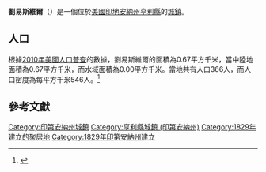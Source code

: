 {{noteTA
|G1=USState
|G2=地名
|G3=Unit
}}
{{Infobox settlement
|name            = 劉易斯維爾
|native_name = Lewisville
|settlement_type          = [[鎮|城鎮]]
|image_skyline            = Lewisville, Indiana.jpg
|imagesize                = 250px
|image_map                = Henry County Indiana Incorporated and Unincorporated areas Lewisville Highlighted 1843074.svg
|mapsize                  = 250px
|subdivision_type         = [[世界政區索引|國家]]
|subdivision_type1        = [[美国州份|州份]]
|subdivision_type2        = [[印地安納州行政區劃|縣]]
|subdivision_name         = [[美国|美国]]
|subdivision_name1        = [[印地安納州|印地安納州]]
|subdivision_name2        = [[亨利縣_(印地安納州)|亨利縣]]
|elevation_ft             = 1053
|elevation_m              = 321
|timezone                 = [[北美东部时区|EST]]
|area_total_km2           = 0.67
|area_land_km2            = 0.67
|area_water_km2           = 0.00
|area_total_sq_mi         = 
|area_land_sq_mi          = 
|area_water_sq_mi         = 
|population_as_of         = [[2010年美國人口普查|2010]]
|population_footnotes     = 
|population_total         = 366
|population_density_km2   = auto
|population_density_sq_mi = auto
|utc_offset               = -5
|coordinates              = {{coord|39|48|26|N|85|21|06|W|display=inline,title}}
| coor_pinpoint           = 
| coordinates_footnotes   = 
|timezone_DST             = EDT
|utc_offset_DST           = -4
|postal_code_type         = [[美國郵區編號|郵區編號]]
|postal_code              = 47352
|area_code                = [[北美電話區號765|765]]
|blank_name = [[地名信息系统|GNIS ID]]
|blank_info = 437809<ref name="GNIS">{{cite gnis|437809|Lewisville}}</ref>
}}
'''劉易斯維爾'''（{{lang-en|Lewisville}}）是一個位於[[美國|美國]][[印地安納州|印地安納州]][[亨利縣_(印地安納州)|亨利縣]]的[[鎮|城鎮]]。

== 人口 ==
根據[[2010年美國人口普查|2010年美國人口普查]]的數據，劉易斯維爾的面積為0.67平方千米，當中陸地面積為0.67平方千米，而水域面積為0.00平方千米。當地共有人口366人，而人口密度為每平方千米546人。<ref name="GR8">{{cite web|url=http://factfinder2.census.gov|publisher=[[美国人口调查局|美国人口调查局]]|accessdate=2011-05-14|title=American FactFinder|archive-date=2013-09-11|archive-url=https://web.archive.org/web/20130911234518/http://factfinder2.census.gov/|dead-url=no}}</ref>

== 參考文獻 ==
{{reflist}}

{{亨利縣 (印地安納州)}}

{{DEFAULTSORT:Lewisville, Indiana}}
[[Category:印第安納州城鎮|Category:印第安納州城鎮]]
[[Category:亨利縣城鎮_(印第安納州)|Category:亨利縣城鎮 (印第安納州)]]
[[Category:1829年建立的聚居地|Category:1829年建立的聚居地]]
[[Category:1829年印第安納州建立|Category:1829年印第安納州建立]]

{{Indiana-geo-stub}}